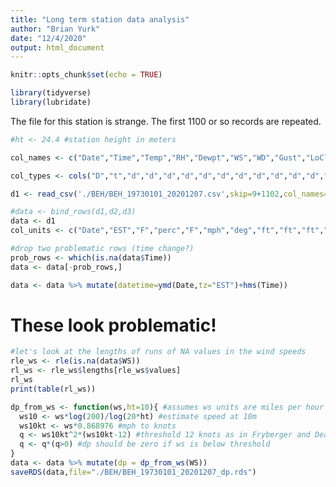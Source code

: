 ```yaml
---
title: "Long term station data analysis"
author: "Brian Yurk"
date: "12/4/2020"
output: html_document
---
```


```r
knitr::opts_chunk$set(echo = TRUE)
```

```r
library(tidyverse)
library(lubridate)
```

The file for this station is strange. The first 1100 or so records are repeated.

```r
#ht <- 24.4 #station height in meters

col_names <- c("Date","Time","Temp","RH","Dewpt","WS","WD","Gust","LoCloudHt","MedCloudHt","HiCloudHt","Vis","AtmPres","SLP","Altim","Precip","WindChill","HeatIndex","empty")

col_types <- cols("D","t","d","d","d","d","d","d","d","d","d","d","d","d","d","d","d","d","d")

d1 <- read_csv('./BEH/BEH_19730101_20201207.csv',skip=9+1102,col_names=col_names,col_types=col_types,na=c("","m","M","NC"),n_max=320439-1102) %>% select(-empty)

#data <- bind_rows(d1,d2,d3)
data <- d1
col_units <- c("Date","EST","F","perc","F","mph","deg","ft","ft","ft","mi","hPa","hPa","hPa","in","F","F")

#drop two problematic rows (time change?)
prob_rows <- which(is.na(data$Time))
data <- data[-prob_rows,]

data <- data %>% mutate(datetime=ymd(Date,tz="EST")+hms(Time))
```

# These look problematic!


```r
#let's look at the lengths of runs of NA values in the wind speeds
rle_ws <- rle(is.na(data$WS))
rl_ws <- rle_ws$lengths[rle_ws$values]
rl_ws
print(table(rl_ws))
```

```r
dp_from_ws <- function(ws,ht=10){ #assumes ws units are miles per hour
  ws10 <- ws*log(200)/log(20*ht) #estimate speed at 10m
  ws10kt <- ws*0.868976 #mph to knots
  q <- ws10kt^2*(ws10kt-12) #threshold 12 knots as in Fryberger and Dean
  q <- q*(q>0) #dp should be zero if ws is below threshold
}
data <- data %>% mutate(dp = dp_from_ws(WS))
saveRDS(data,file="./BEH/BEH_19730101_20201207_dp.rds")
```

